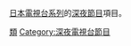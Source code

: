 [[日本電視台|日本電視台]][[日本電視網協議會|系列]]的[[深夜節目|深夜節目]]項目。

[[Category:日本電視台節目|類]]
[[Category:深夜電視台節目|Category:深夜電視台節目]]